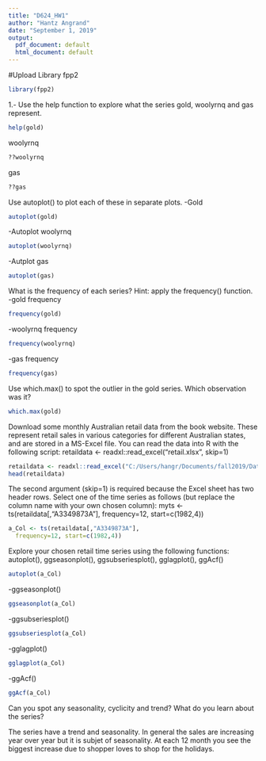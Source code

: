 ---
title: "D624_HW1"
author: "Hantz Angrand"
date: "September 1, 2019"
output:
  pdf_document: default
  html_document: default
---
#Upload Library fpp2
```{r}
library(fpp2)
```

1.- Use the help function to explore what the series gold, woolyrnq and gas represent.
```{r}
help(gold)
```

woolyrnq
```{r}
??woolyrnq
```

gas
```{r}
??gas
```


Use autoplot() to plot each of these in separate plots.
-Gold
```{r}
autoplot(gold)
```

-Autoplot woolyrnq
```{r}
autoplot(woolyrnq)
```

-Autplot gas
```{r}
autoplot(gas)

```

What is the frequency of each series? Hint: apply the frequency() function.
-gold frequency
```{r}
frequency(gold)
```

-woolyrnq frequency
```{r}
frequency(woolyrnq)
```

-gas frequency
```{r}
frequency(gas)
```

Use which.max() to spot the outlier in the gold series. Which observation was it?
```{r}
which.max(gold)
```

Download some monthly Australian retail data from the book website. These represent retail sales in various categories for different Australian states, and are stored in a MS-Excel file.
You can read the data into R with the following script:
retaildata <- readxl::read_excel("retail.xlsx", skip=1)
```{r}
retaildata <- readxl::read_excel("C:/Users/hangr/Documents/fall2019/Data624/retail.xlsx", skip=1)
head(retaildata)
```

The second argument (skip=1) is required because the Excel sheet has two header rows.
Select one of the time series as follows (but replace the column name with your own chosen column):
myts <- ts(retaildata[,"A3349873A"],
  frequency=12, start=c(1982,4))
  
```{r}
a_Col <- ts(retaildata[,"A3349873A"],
  frequency=12, start=c(1982,4))
```

Explore your chosen retail time series using the following functions:
autoplot(), ggseasonplot(), ggsubseriesplot(), gglagplot(), ggAcf()
```{r}
autoplot(a_Col)
```

-ggseasonplot()
```{r}
ggseasonplot(a_Col)
```
-ggsubseriesplot()
```{r}
ggsubseriesplot(a_Col)
```
-gglagplot()
```{r}
gglagplot(a_Col)
```
-ggAcf()
```{r}
ggAcf(a_Col)
```

Can you spot any seasonality, cyclicity and trend? What do you learn about the series?

The series have a trend and seasonality.
In general the sales are increasing year over year but it is subjet of seasonality. At each 12 month you see the biggest increase due to shopper loves to shop for the holidays.